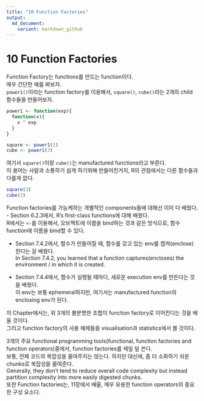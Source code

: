 ```yaml
---
title: "10 Function Factories"
output:
  md_document:
    variant: markdown_github
---
```

# 10 Function Factories
Function Factory는 functions를 만드는 function이다. <br />
매우 간단한 예를 봐보자. <br />
`power1()`이라는 function factory를 이용해서, `square()`, `cube()`라는 2개의 child 함수들을 만들어보자. <br />
```r
power1 <- function(exp){
  function(x){
    x ^ exp
  }
}

square <- power1(2)
cube <- power1(3)
```

여기서 `square()`이랑 `cube()`는 manufactured functions라고 부른다. <br />
이 용어는 사람과 소통하기 쉽게 하기위해 만들어진거지, R의 관점에서는 다른 함수들과 다를게 없다. <br />

```r
square(3)
cube(3)
```

Function factories를 가능케하는 개별적인 components들에 대해선 이미 다 배웠다. <br />
- Section 6.2.3에서, R's first-class functions에 대해 배웠다. <br />
R에서는 `<-`를 이용해서, 오브젝트에 이름을 bind하는 것과 같은 방식으로, 함수function에 이름을 bind할 수 있다.

- Section 7.4.2에서, 함수가 만들어질 때, 함수를 갖고 있는 env를 캡쳐(enclose)한다는 걸 배웠다. <br />
In Section 7.4.2, you learned that a function captures(encloses) the environment / in which it is created.

- Section 7.4.4에서, 함수가 실행될 때마다, 새로운 execution env를 만든다는 것을 배웠다. <br />
이 env는 보통 ephemeral하지만, 여기서는 manufactured function의 enclosing env가 된다.

이 Chapter에서는, 위 3개의 불분명한 조합이 function factory로 이어진다는 것을 배울 것이다. <br />
그리고 function factory의 사용 예제들을 visualisation과 statistics에서 볼 것이다.

3개의 주요 functional programming tools(functional, function factories and function operators)중에서, function factories를 제일 덜 쓴다. <br />
보통, 전체 코드의 복잡성을 줄여주지는 않는다. 하지만 대신에, 좀 더 소화하기 쉬운 chunks로 복잡성을 줄여준다. <br />
Generally, they don't tend to reduce overall code complexity but instead partition complexity into more easily digested chunks. <br />
또한 Function factories는, 11장에서 배울, 매우 유용한 function operators의 중요한 구성 요소다. 






















